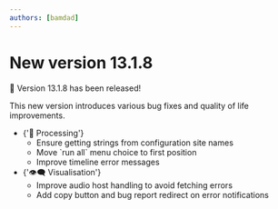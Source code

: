 ```yaml
---
authors: [bamdad]
---
```


# New version 13.1.8

🎉 Version 13.1.8 has been released!

This new version introduces various bug fixes and quality of life improvements.

<ul>
  <li>
    {'🧮 Processing'}
    <ul>
      <li>Ensure getting strings from configuration site names</li>
      <li>Move `run all` menu choice to first position</li>
      <li>Improve timeline error messages</li>
    </ul>
  </li>
  <li>
    {'👁️‍🗨️ Visualisation'}
    <ul>
      <li>Improve audio host handling to avoid fetching errors</li>
      <li>Add copy button and bug report redirect on error notifications</li>
    </ul>
  </li>
</ul>

